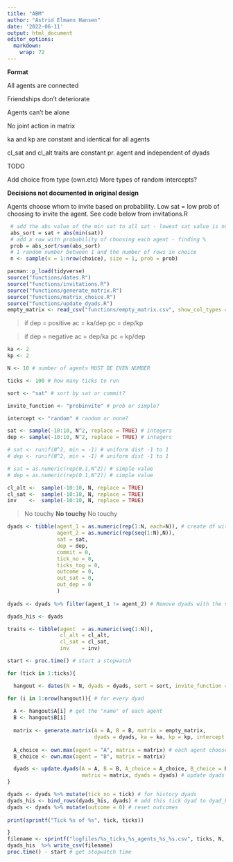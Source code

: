 ```yaml
---
title: "ABM"
author: "Astrid Elmann Hansen"
date: '2022-06-11'
output: html_document
editor_options: 
  markdown: 
    wrap: 72
---
```


**Format**

All agents are connected

Friendships don't deteriorate

Agents can't be alone

No joint action in matrix

ka and kp are constant and identical for all agents

cl_sat and cl_alt traits are constant pr. agent and independent of dyads


TODO 

Add choice from type (own.etc)
More types of random intercepts?


**Decisions not documented in original design**

Agents choose whom to invite based on probability. Low sat = low prob
of choosing to invite the agent. See code below from invitations.R

```r
 # add the abs value of the min sat to all sat - lowest sat value is now 0
 abs_sort = sat + abs(min(sat))
 # add a row with probability of choosing each agent - finding %
 prob = abs_sort/sum(abs_sort) 
 # 1 random number between 1 and the number of rows in choice
 n <- sample(x = 1:nrow(choice), size = 1, prob = prob) 
```


```r
pacman::p_load(tidyverse)
source("functions/dates.R")
source("functions/invitations.R")
source("functions/generate_matrix.R")
source("functions/matrix_choice.R")
source("functions/update_dyads.R")
empty_matrix <- read_csv("functions/empty_matrix.csv", show_col_types = FALSE)
```

>if dep = positive 
>ac = ka/dep 
>pc = dep/kp

>if dep = negative 
>ac = dep/ka 
>pc = kp/dep

```r
ka <- 2
kp <- 2

N <- 10 # number of agents MUST BE EVEN NUMBER

ticks <- 100 # how many ticks to run

sort <- "sat" # sort by sat or commit?

invite_function <- "probinvite" # prob or simple?

intercept <- "random" # random or none?

```

```r
sat <- sample(-10:10, N^2, replace = TRUE) # integers 
dep <- sample(-10:10, N^2, replace = TRUE) # integers 

# sat <- runif(N^2, min = -1) # uniform dist -1 to 1
# dep <- runif(N^2, min = -1) # uniform dist -1 to 1

# sat = as.numeric(rep(0.1,N^2)) # simple value
# dep = as.numeric(rep(0.1,N^2)) # simple value

```

```r
cl_alt <-  sample(-10:10, N, replace = TRUE)
cl_sat <-  sample(-10:10, N, replace = TRUE)
inv    <-  sample(-10:10, N, replace = TRUE)
```

> No touchy
**No touchy**
> No touchy

```r
dyads <- tibble(agent_1 = as.numeric(rep(1:N, each=N)), # create df with dyads and inital values
                agent_2 = as.numeric(rep(seq(1:N),N)),
                sat = sat,
                dep = dep,
                commit = 0,
                tick_no = 0,
                ticks_tog = 0,
                outcome = 0,
                out_sat = 0,
                out_dep = 0
                )
  
dyads <- dyads %>% filter(agent_1 != agent_2) # Remove dyads with the same agent twice

dyads_his <- dyads
```

```r
traits <- tibble(agent  = as.numeric(seq(1:N)),
                 cl_alt = cl_alt,
                 cl_sat = cl_sat,
                 inv    = inv)
```

```r
start <- proc.time() # start a stopwatch

for (tick in 1:ticks){

  hangout <- dates(N = N, dyads = dyads, sort = sort, invite_function = invite_function) # set up date pairs

for (i in 1:nrow(hangout)){ # for every dyad
  
  A <- hangout$A[i] # get the "name" of each agent
  B <- hangout$B[i]
  
  matrix <- generate.matrix(A = A, B = B, matrix = empty_matrix, 
                            dyads = dyads, ka = ka, kp = kp, intercept = intercept) # generate matrix
  
  A_choice <- own.max(agent = "A", matrix = matrix) # each agent chooses
  B_choice <- own.max(agent = "B", matrix = matrix)

  dyads <- update.dyads(A = A, B = B, A_choice = A_choice, B_choice = B_choice, 
                        matrix = matrix, dyads = dyads) # update dyads with new outcomes, tick_tog, sat and dep
}

dyads <- dyads %>% mutate(tick_no = tick) # for history dyads
dyads_his <- bind_rows(dyads_his, dyads) # add this tick dyad to dyad_his
dyads <- dyads %>% mutate(outcome = 0) # reset outcomes
  
print(sprintf("Tick %s of %s", tick, ticks))

}
filename <- sprintf("logfiles/%s_ticks_%s_agents_%s_%s.csv", ticks, N, sort, invite_function)
dyads_his  %>% write_csv(filename)
proc.time() - start # get stopwatch time
```

